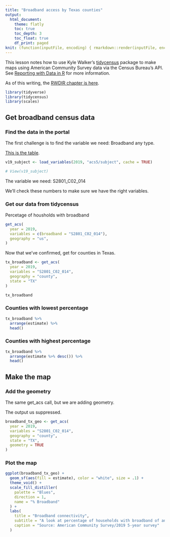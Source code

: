 ```yaml
---
title: "Broadband access by Texas counties"
output:
  html_document:
    theme: flatly
    toc: true
    toc_depth: 3
    toc_float: true
    df_print: paged
knit: (function(inputFile, encoding) { rmarkdown::render(inputFile, encoding = encoding, output_dir = "docs") })
---
```


This lesson notes how to use Kyle Walker's [tidycensus](https://walker-data.com/tidycensus/) package to make maps using American Community Survey data via the Census Bureau's API. See [Reporting with Data in R](https://utdata.github.io/rwdir/) for more information.

As of this writing, the [RWDIR chapter is here](https://utdata.github.io/rwdir/census-intro.html).


```r
library(tidyverse)
library(tidycensus)
library(scales)
```

## Get broadband census data

### Find the data in the portal

The first challenge is to find the variable we need: Broadband any type.

[This is the table](https://data.census.gov/cedsci/table?tid=ACSST5Y2019.S2801).

```r
v19_subject <- load_variables(2019, "acs5/subject", cache = TRUE)

# View(v19_subject)
```


The variable we need: S2801_C02_014

We'll check these numbers to make sure we have the right variables.

### Get our data from tidycensus

Percetage of housholds with broadband

```r
get_acs(
  year = 2019,
  variables = c(broadband = "S2801_C02_014"),
  geography = "us",
)
```

Now that we've confirmed, get for counties in Texas.

```r
tx_broadband <- get_acs(
  year = 2019,
  variables = "S2801_C02_014",
  geography = "county",
  state = "TX"
)

tx_broadband
```

### Counties with lowest percentage

```r
tx_broadband %>% 
  arrange(estimate) %>% 
  head()
```

### Counties with highest percentage

```r
tx_broadband %>% 
  arrange(estimate %>% desc()) %>% 
  head()
```

## Make the map

### Add the geometry

The same get_acs call, but we are adding geometry.

The output us suppressed.

```r
broadband_tx_geo <- get_acs(
  year = 2019,
  variables = "S2801_C02_014",
  geography = "county",
  state = "TX",
  geometry = TRUE
)

```

### Plot the map

```r
ggplot(broadband_tx_geo) +
  geom_sf(aes(fill = estimate), color = "white", size = .1) +
  theme_void() +
  scale_fill_distiller(
    palette = "Blues",
    direction = 1,
    name = "% Broadband"
  ) +
  labs(
    title = "Broadband connectivity",
    subtitle = "A look at percentage of households with broadband of any type in Texas counties.",
    caption = "Source: American Community Survey/2019 5-year survey"
  )
```


